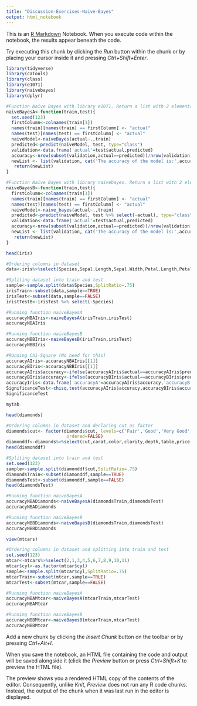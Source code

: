 ---
title: "Discussion-Exercises-Naive-Bayes"
output: html_notebook
---

This is an [R Markdown](http://rmarkdown.rstudio.com) Notebook. When you execute code within the notebook, the results appear beneath the code. 

Try executing this chunk by clicking the *Run* button within the chunk or by placing your cursor inside it and pressing *Ctrl+Shift+Enter*. 

```{r}
library(tidyverse)
library(caTools)
library(class)
library(e1071)
library(naivebayes)
library(dplyr)
```

```{r}
#Function Naive Bayes with library e1071. Return a list with 2 elements, accuracy and actual and predicted values for significance test
naiveBayesA<-function(train,test){
  set.seed(123)
  firstColumn<-colnames(train[1])
  names(train)[names(train) == firstColumn] <- "actual"
  names(test)[names(test) == firstColumn] <- "actual"
  naiveModel<-naiveBayes(actual~.,train)
  predicted<-predict(naiveModel, test, type="class")
  validation<-data.frame('actual'=test$actual,predicted)
  accuracy<-nrow(subset(validation,actual==predicted))/nrow(validation)
  newList <- list(validation, cat('The accuracy of the model is:',accuracy))
   return(newList)
}
```
```{r}
#Function Naive Bayes with library naivebayes. Return a list with 2 elements, accuracy and actual and predicted values for significance test
naiveBayesB<-function(train,test){
  firstColumn<-colnames(train[1])
  names(train)[names(train) == firstColumn] <- "actual"
  names(test)[names(test) == firstColumn] <- "actual"
  naiveModel<-naive_bayes(actual~.,train)
  predicted<-predict(naiveModel, test %>% select(-actual), type="class")
  validation<-data.frame('actual'=test$actual,predicted)
  accuracy<-nrow(subset(validation,actual==predicted))/nrow(validation)
  newList <- list(validation, cat('The accuracy of the model is:',accuracy))
   return(newList)
}
```
```{r}
head(iris)
```

```{r}
#Ordering columns in dataset
data<-iris%>%select(Species,Sepal.Length,Sepal.Width,Petal.Length,Petal.Width, starts_with('Species'))
```
```{r}
#Spliting dataset into train and test
sample<-sample.split(data$Species,SplitRatio=.75)
irisTrain<-subset(data,sample==TRUE)
irisTest<-subset(data,sample==FALSE)
iristTestB<-irisTest %>% select(-Species)
```
```{r}
#Running function naiveBayesA
accuracyNBAIris<-naiveBayesA(irisTrain,irisTest)
accuracyNBAIris
```
```{r}
#Running function naiveBayesB
accuracyNBBIris<-naiveBayesB(irisTrain,irisTest)
accuracyNBBIris
```
```{r}
#RUnning Chi-Square (No need for this)
accuracyAIris<-accuracyNBAIris[[1]]
accuracyBIris<-accuracyNBBIris[[1]]
accuracyAIris$accuracy<-ifelse(accuracyAIris$actual==accuracyAIris$predicted,"correct","incorrect")
accuracyBIris$accuracy<-ifelse(accuracyBIris$actual==accuracyBIris$predicted,"correct","incorrect")
accuracyIris<-data.frame('accuracyA'=accuracyAIris$accuracy,'accuracyB'=accuracyBIris$accuracy)
SignificanceTest<-chisq.test(accuracyAIris$accuracy,accuracyBIris$accuracy,correct = FALSE)
SignificanceTest
```
```{r}
mytab
```
```{r}
head(diamonds)
```

```{r}
#Ordering columns in dataset and declaring cut as factor
diamonds$cut<- factor(diamonds$cut, levels=c('Fair','Good','Very Good','Premium','Ideal'), 
                       ordered=FALSE)
diamonddf<-diamonds%>%select(cut,carat,color,clarity,depth,table,price,x,y,z)
head(diamonddf)
```
```{r}
#Spliting dataset into train and test
set.seed(123)
sample<-sample.split(diamonddf$cut,SplitRatio=.75)
diamondsTrain<-subset(diamonddf,sample==TRUE)
diamondsTest<-subset(diamonddf,sample==FALSE)
head(diamondsTest)
```

```{r}
#Running function naiveBayesA
accuracyNBADiamonds<-naiveBayesA(diamondsTrain,diamondsTest)
accuracyNBADiamonds
```

```{r}
#Running function naiveBayesB
accuracyNBBDiamonds<-naiveBayesB(diamondsTrain,diamondsTest)
accuracyNBBDiamonds
```
```{r}
view(mtcars)
```


```{r}
#Ordering columns in dataset and splitting into train and test
set.seed(123)
mtcar<-mtcars%>%select(2,1,3,4,5,6,7,8,9,10,11)
mtcar$cyl<-as.factor(mtcar$cyl)
sample<-sample.split(mtcar$cyl,SplitRatio=.75)
mtcarTrain<-subset(mtcar,sample==TRUE)
mtcarTest<-subset(mtcar,sample==FALSE)
```


```{r}
#Running function naiveBayesA
accuracyNBAMtcar<-naiveBayesA(mtcarTrain,mtcarTest)
accuracyNBAMtcar
```
```{r}
#Running function naiveBayesB
accuracyNBBMtcar<-naiveBayesB(mtcarTrain,mtcarTest)
accuracyNBBMtcar
```

Add a new chunk by clicking the *Insert Chunk* button on the toolbar or by pressing *Ctrl+Alt+I*.

When you save the notebook, an HTML file containing the code and output will be saved alongside it (click the *Preview* button or press *Ctrl+Shift+K* to preview the HTML file).

The preview shows you a rendered HTML copy of the contents of the editor. Consequently, unlike *Knit*, *Preview* does not run any R code chunks. Instead, the output of the chunk when it was last run in the editor is displayed.
